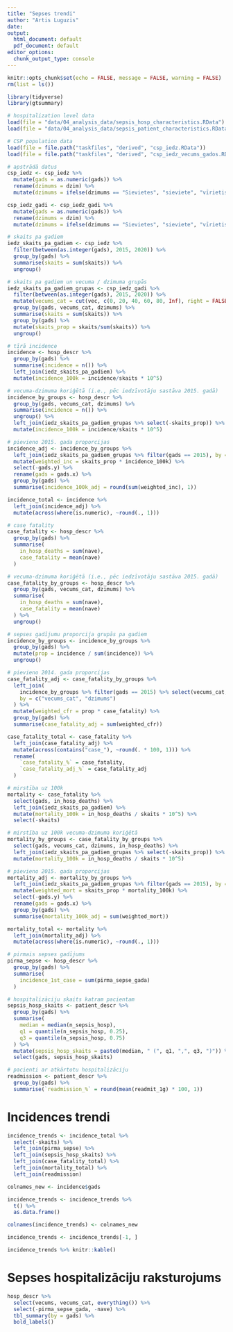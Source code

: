 ```yaml
---
title: "Sepses trendi"
author: "Artis Luguzis"
date: 
output:
  html_document: default
  pdf_document: default
editor_options: 
  chunk_output_type: console
---
```


```r
knitr::opts_chunk$set(echo = FALSE, message = FALSE, warning = FALSE)
rm(list = ls())
```

```r
library(tidyverse)
library(gtsummary)
```


```r
# hospitalization level data
load(file = "data/04_analysis_data/sepsis_hosp_characteristics.RData")
load(file = "data/04_analysis_data/sepsis_patient_characteristics.RData")

# CSP population data
load(file = file.path("taskfiles", "derived", "csp_iedz.RData"))
load(file = file.path("taskfiles", "derived", "csp_iedz_vecums_gados.RData"))
```

```r
# apstrādā datus
csp_iedz <- csp_iedz %>% 
  mutate(gads = as.numeric(gads)) %>% 
  rename(dzimums = dzim) %>% 
  mutate(dzimums = ifelse(dzimums == "Sievietes", "sieviete", "vīrietis"))

csp_iedz_gadi <- csp_iedz_gadi %>% 
  mutate(gads = as.numeric(gads)) %>%
  rename(dzimums = dzim) %>% 
  mutate(dzimums = ifelse(dzimums == "Sievietes", "sieviete", "vīrietis"))

# skaits pa gadiem
iedz_skaits_pa_gadiem <- csp_iedz %>%
  filter(between(as.integer(gads), 2015, 2020)) %>%
  group_by(gads) %>%
  summarise(skaits = sum(skaits)) %>%
  ungroup()

# skaits pa gadiem un vecuma / dzimuma grupās
iedz_skaits_pa_gadiem_grupas <- csp_iedz_gadi %>%
  filter(between(as.integer(gads), 2015, 2020)) %>%
  mutate(vecums_cat = cut(vec, c(0, 20, 40, 60, 80, Inf), right = FALSE, labels = c("<20","20-39", "40-59", "60-79", "80+"))) %>% 
  group_by(gads, vecums_cat, dzimums) %>%
  summarise(skaits = sum(skaits)) %>% 
  group_by(gads) %>% 
  mutate(skaits_prop = skaits/sum(skaits)) %>% 
  ungroup()
```

```r
# tīrā incidence
incidence <- hosp_descr %>% 
  group_by(gads) %>% 
  summarise(incidence = n()) %>% 
  left_join(iedz_skaits_pa_gadiem) %>% 
  mutate(incidence_100k = incidence/skaits * 10^5)

# vecuma-dzimuma koriģētā (i.e., pēc iedzīvotāju sastāva 2015. gadā)
incidence_by_groups <- hosp_descr %>% 
  group_by(gads, vecums_cat, dzimums) %>% 
  summarise(incidence = n()) %>%
  ungroup() %>% 
  left_join(iedz_skaits_pa_gadiem_grupas %>% select(-skaits_prop)) %>% 
  mutate(incidence_100k = incidence/skaits * 10^5)

# pievieno 2015. gada proporcijas
incidence_adj <- incidence_by_groups %>% 
  left_join(iedz_skaits_pa_gadiem_grupas %>% filter(gads == 2015), by = c("vecums_cat", "dzimums")) %>% 
  mutate(weighted_inc = skaits_prop * incidence_100k) %>% 
  select(-gads.y) %>% 
  rename(gads = gads.x) %>% 
  group_by(gads) %>% 
  summarise(incidence_100k_adj = round(sum(weighted_inc), 1))

incidence_total <- incidence %>% 
  left_join(incidence_adj) %>% 
  mutate(across(where(is.numeric), ~round(., 1)))
```

```r
# case fatality
case_fatality <- hosp_descr %>% 
  group_by(gads) %>% 
  summarise(
    in_hosp_deaths = sum(nave),
    case_fatality = mean(nave)
  )

# vecuma-dzimuma koriģētā (i.e., pēc iedzīvotāju sastāva 2015. gadā)
case_fatality_by_groups <- hosp_descr %>%
  group_by(gads, vecums_cat, dzimums) %>%
  summarise(
    in_hosp_deaths = sum(nave),
    case_fatality = mean(nave)
  ) %>%
  ungroup()

# sepses gadījumu proporcija grupās pa gadiem
incidence_by_groups <- incidence_by_groups %>% 
  group_by(gads) %>% 
  mutate(prop = incidence / sum(incidence)) %>% 
  ungroup()

# pievieno 2014. gada proporcijas
case_fatality_adj <- case_fatality_by_groups %>%
  left_join(
    incidence_by_groups %>% filter(gads == 2015) %>% select(vecums_cat, dzimums, prop),
    by = c("vecums_cat", "dzimums")
  ) %>%
  mutate(weighted_cfr = prop * case_fatality) %>%
  group_by(gads) %>%
  summarise(case_fatality_adj = sum(weighted_cfr))

case_fatality_total <- case_fatality %>%
  left_join(case_fatality_adj) %>% 
  mutate(across(contains("case_"), ~round(. * 100, 1))) %>% 
  rename(
    `case_fatality_%` = case_fatality,
    `case_fatality_adj_%` = case_fatality_adj
  )
```

```r
# mirstība uz 100k
mortality <- case_fatality %>% 
  select(gads, in_hosp_deaths) %>% 
  left_join(iedz_skaits_pa_gadiem) %>% 
  mutate(mortality_100k = in_hosp_deaths / skaits * 10^5) %>% 
  select(-skaits)

# mirstība uz 100k vecuma-dzimuma koriģētā
mortality_by_groups <- case_fatality_by_groups %>% 
  select(gads, vecums_cat, dzimums, in_hosp_deaths) %>% 
  left_join(iedz_skaits_pa_gadiem_grupas %>% select(-skaits_prop)) %>% 
  mutate(mortality_100k = in_hosp_deaths / skaits * 10^5)

# pievieno 2015. gada proporcijas
mortality_adj <- mortality_by_groups %>% 
  left_join(iedz_skaits_pa_gadiem_grupas %>% filter(gads == 2015), by = c("vecums_cat", "dzimums")) %>% 
  mutate(weighted_mort = skaits_prop * mortality_100k) %>% 
  select(-gads.y) %>% 
  rename(gads = gads.x) %>% 
  group_by(gads) %>% 
  summarise(mortality_100k_adj = sum(weighted_mort))

mortality_total <- mortality %>% 
  left_join(mortality_adj) %>% 
  mutate(across(where(is.numeric), ~round(., 1)))
```

```r
# pirmais sepses gadījums
pirma_sepse <- hosp_descr %>% 
  group_by(gads) %>% 
  summarise(
    incidence_1st_case = sum(pirma_sepse_gada)
  )

# hospitalizāciju skaits katram pacientam
sepsis_hosp_skaits <- patient_descr %>% 
  group_by(gads) %>% 
  summarise(
    median = median(n_sepsis_hosp),
    q1 = quantile(n_sepsis_hosp, 0.25),
    q3 = quantile(n_sepsis_hosp, 0.75)
  ) %>% 
  mutate(sepsis_hosp_skaits = paste0(median, " (", q1, ",", q3, ")")) %>% 
  select(gads, sepsis_hosp_skaits)

# pacienti ar atkārtotu hospitalizāciju
readmission <- patient_descr %>% 
  group_by(gads) %>% 
  summarise(`readmission_%` = round(mean(readmit_1g) * 100, 1))
```

# Incidences trendi

```r
incidence_trends <- incidence_total %>% 
  select(-skaits) %>% 
  left_join(pirma_sepse) %>%
  left_join(sepsis_hosp_skaits) %>% 
  left_join(case_fatality_total) %>% 
  left_join(mortality_total) %>% 
  left_join(readmission)

colnames_new <- incidence$gads

incidence_trends <- incidence_trends %>% 
  t() %>% 
  as.data.frame()

colnames(incidence_trends) <- colnames_new

incidence_trends <- incidence_trends[-1, ]

incidence_trends %>% knitr::kable()
```

# Sepses hospitalizāciju raksturojums

```r
hosp_descr %>% 
  select(vecums, vecums_cat, everything()) %>% 
  select(-pirma_sepse_gada, -nave) %>% 
  tbl_summary(by = gads) %>% 
  bold_labels()
```


